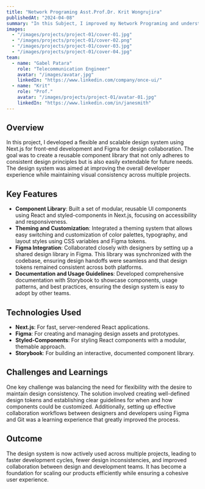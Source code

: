 ```yaml
---
title: "Network Programing Asst.Prof.Dr. Krit Wongrujira"
publishedAt: "2024-04-08"
summary: "In this Subject, I improved my Network Programing and understand the ins and outs of the protocol"
images:
  - "/images/projects/project-01/cover-01.jpg"
  - "/images/projects/project-01/cover-02.png"
  - "/images/projects/project-01/cover-03.jpg"
  - "/images/projects/project-01/cover-04.jpg"
team:
  - name: "Gabel Patara"
    role: "Telecommunication Engineer"
    avatar: "/images/avatar.jpg"
    linkedIn: "https://www.linkedin.com/company/once-ui/"
  - name: "Krit"
    role: "Prof."
    avatar: "/images/projects/project-01/avatar-01.jpg"
    linkedIn: "https://www.linkedin.com/in/janesmith"
---
```


## Overview

In this project, I developed a flexible and scalable design system using Next.js for front-end development and Figma for design collaboration. The goal was to create a reusable component library that not only adheres to consistent design principles but is also easily extendable for future needs. The design system was aimed at improving the overall developer experience while maintaining visual consistency across multiple projects.

## Key Features

- **Component Library**: Built a set of modular, reusable UI components using React and styled-components in Next.js, focusing on accessibility and responsiveness.
- **Theming and Customization**: Integrated a theming system that allows easy switching and customization of color palettes, typography, and layout styles using CSS variables and Figma tokens.
- **Figma Integration**: Collaborated closely with designers by setting up a shared design library in Figma. This library was synchronized with the codebase, ensuring design handoffs were seamless and that design tokens remained consistent across both platforms.
- **Documentation and Usage Guidelines**: Developed comprehensive documentation with Storybook to showcase components, usage patterns, and best practices, ensuring the design system is easy to adopt by other teams.

## Technologies Used

- **Next.js**: For fast, server-rendered React applications.
- **Figma**: For creating and managing design assets and prototypes.
- **Styled-Components**: For styling React components with a modular, themable approach.
- **Storybook**: For building an interactive, documented component library.

## Challenges and Learnings

One key challenge was balancing the need for flexibility with the desire to maintain design consistency. The solution involved creating well-defined design tokens and establishing clear guidelines for when and how components could be customized. Additionally, setting up effective collaboration workflows between designers and developers using Figma and Git was a learning experience that greatly improved the process.

## Outcome

The design system is now actively used across multiple projects, leading to faster development cycles, fewer design inconsistencies, and improved collaboration between design and development teams. It has become a foundation for scaling our products efficiently while ensuring a cohesive user experience.
